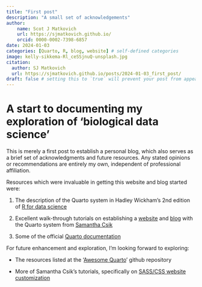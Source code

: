 ```yaml
---
title: "First post"
description: "A small set of acknowledgements"
author:
    name: Scot J Matkovich
    url: https://sjmatkovich.github.io/
    orcid: 0000-0002-7398-6857
date: 2024-01-03
categories: [Quarto, R, blog, website] # self-defined categories
image: kelly-sikkema-Rl_ceSSjnuQ-unsplash.jpg
citation:
  author: SJ Matkovich
  url: https://sjmatkovich.github.io/posts/2024-01-03_first_post/ 
draft: false # setting this to `true` will prevent your post from appearing on your listing page until you're ready!
---
```


# A start to documenting my exploration of 'biological data science'

This is merely a first post to establish a personal blog, which also serves as a brief set of acknowledgments and future resources. Any stated opinions or recommendations are entirely my own, independent of professional affiliation.

Resources which were invaluable in getting this website and blog started were:

1.  The description of the Quarto system in Hadley Wickham's 2nd edition of [R for data science](https://r4ds.hadley.nz/ "R for data science, 2nd edition")

2.  Excellent walk-through tutorials on establishing a [website](https://ucsb-meds.github.io/creating-quarto-websites/ "Creating Quarto websites (Samantha Csik)") and [blog](https://samanthacsik.github.io/posts/2022-10-24-quarto-blogs/#iii.-adding-a-blog-to-your-personal-quarto-website "Add a blog to a Quarto website (Samantha Csik)") with the Quarto system from [Samantha Csik](https://samanthacsik.github.io/ "Samantha Csik's website")

3.  Some of the official [Quarto documentation](https://quarto.org/docs/websites/ "Quarto documentation for websites")

For future enhancement and exploration, I'm looking forward to exploring:

-   The resources listed at the '[Awesome Quarto](https://github.com/mcanouil/awesome-quarto "Github repo with Quarto resources")' github repository

-   More of Samantha Csik's tutorials, specifically on [SASS/CSS website customization](https://ucsb-meds.github.io/customizing-quarto-websites/#/title-slide "Samantha Csik tutorial on SASS/CSS for Quarto")
